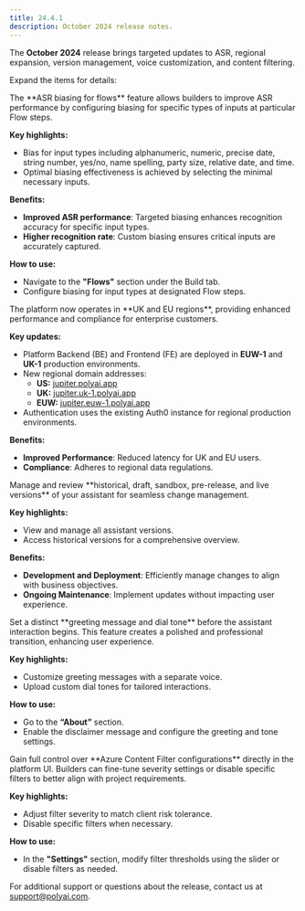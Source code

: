 ```yaml
---
title: 24.4.1
description: October 2024 release notes.
---
```


The **October 2024** release brings targeted updates to ASR, regional expansion, version management, voice customization, and content filtering.

Expand the items for details:

<AccordionGroup>

<Accordion title="ASR biasing for flows" icon="comment-dots">
The **ASR biasing for flows** feature allows builders to improve ASR performance by configuring biasing for specific types of inputs at particular Flow steps.

**Key highlights:**
- Bias for input types including alphanumeric, numeric, precise date, string number, yes/no, name spelling, party size, relative date, and time.
- Optimal biasing effectiveness is achieved by selecting the minimal necessary inputs.

**Benefits:**
- **Improved ASR performance**: Targeted biasing enhances recognition accuracy for specific input types.
- **Higher recognition rate**: Custom biasing ensures critical inputs are accurately captured.

**How to use:**
- Navigate to the **"Flows"** section under the Build tab.
- Configure biasing for input types at designated Flow steps.

</Accordion>

<Accordion title="UK and EU regions" icon="globe">
The platform now operates in **UK and EU regions**, providing enhanced performance and compliance for enterprise customers.

**Key updates:**
- Platform Backend (BE) and Frontend (FE) are deployed in **EUW-1** and **UK-1** production environments.
- New regional domain addresses:
  - **US:** [jupiter.polyai.app](https://jupiter.polyai.app)
  - **UK:** [jupiter.uk-1.polyai.app](https://jupiter.uk-1.polyai.app)
  - **EUW:** [jupiter.euw-1.polyai.app](https://jupiter.euw-1.polyai.app)
- Authentication uses the existing Auth0 instance for regional production environments.

**Benefits:**
- **Improved Performance**: Reduced latency for UK and EU users.
- **Compliance**: Adheres to regional data regulations.

</Accordion>

<Accordion title="View versions" icon="code-compare">
Manage and review **historical, draft, sandbox, pre-release, and live versions** of your assistant for seamless change management.

**Key highlights:**
- View and manage all assistant versions.
- Access historical versions for a comprehensive overview.

**Benefits:**
- **Development and Deployment**: Efficiently manage changes to align with business objectives.
- **Ongoing Maintenance**: Implement updates without impacting user experience.

</Accordion>

<Accordion title="Disclaimers" icon="bullhorn">
Set a distinct **greeting message and dial tone** before the assistant interaction begins. This feature creates a polished and professional transition, enhancing user experience.

**Key highlights:**
- Customize greeting messages with a separate voice.
- Upload custom dial tones for tailored interactions.

**How to use:**
- Go to the **“About”** section.
- Enable the disclaimer message and configure the greeting and tone settings.

</Accordion>

<Accordion title="Content filters" icon="filter">
Gain full control over **Azure Content Filter configurations** directly in the platform UI. Builders can fine-tune severity settings or disable specific filters to better align with project requirements.

**Key highlights:**
- Adjust filter severity to match client risk tolerance.
- Disable specific filters when necessary.

**How to use:**
- In the **"Settings"** section, modify filter thresholds using the slider or disable filters as needed.

</Accordion>

</AccordionGroup>

For additional support or questions about the release, contact us at [support@polyai.com](mailto:support@polyai.com).